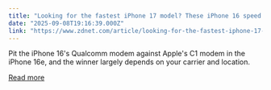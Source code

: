 ```yaml
---
title: "Looking for the fastest iPhone 17 model? These iPhone 16 speed test results can help"
date: "2025-09-08T19:16:39.000Z"
link: "https://www.zdnet.com/article/looking-for-the-fastest-iphone-17-model-these-iphone-16-speed-test-results-can-help/"
---
```


Pit the iPhone 16's Qualcomm modem against Apple's C1 modem in the iPhone 16e, and the winner largely depends on your carrier and location.

[Read more](https://www.zdnet.com/article/looking-for-the-fastest-iphone-17-model-these-iphone-16-speed-test-results-can-help/)
